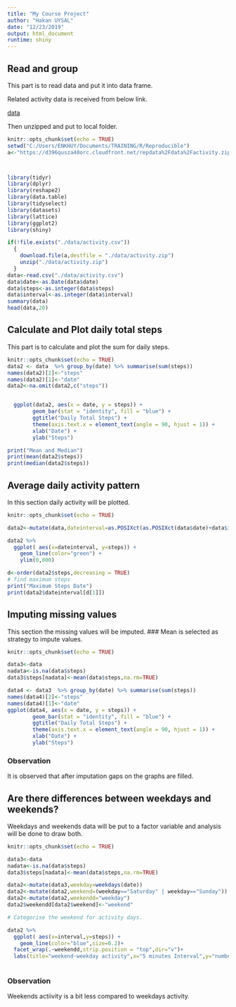 ---
title: "My Course Project"
author: "Hakan UYSAL"
date: "12/23/2019"
output: html_document
runtime: shiny
---
## Read and group
This part is to read data and put it into data frame.

Related activity data is received from below link.

[data](https://d396qusza40orc.cloudfront.net/repdata%2Fdata%2Factivity.zip)



Then unzipped and put to local folder.


```{r setup, include=TRUE,eval=TRUE}
knitr::opts_chunk$set(echo = TRUE)
setwd("C:/Users/ENKHUY/Documents/TRAINING/R/Reproducible")
a<-"https://d396qusza40orc.cloudfront.net/repdata%2Fdata%2Factivity.zip"



library(tidyr)
library(dplyr)
library(reshape2)
library(data.table)
library(tidyselect)
library(datasets)
library(lattice)
library(ggplot2)
library(shiny)

if(!file.exists("./data/activity.csv")) 
  { 
    download.file(a,destfile = "./data/activity.zip")
    unzip("./data/activity.zip") 
  } 
data<-read.csv("./data/activity.csv")
data$date<-as.Date(data$date)
data$steps<-as.integer(data$steps)
data$interval<-as.integer(data$interval)
summary(data)
head(data,20)
```


## Calculate and Plot daily total steps
This part is to calculate and plot the sum for daily steps.


```{r}
knitr::opts_chunk$set(echo = TRUE)
data2 <- data  %>% group_by(date) %>% summarise(sum(steps))
names(data2)[2]<-"steps"
names(data2)[1]<-"date"
data2<-na.omit(data2,c("steps"))


  ggplot(data2, aes(x = date, y = steps)) +
        geom_bar(stat = "identity", fill = "blue") +
        ggtitle("Daily Total Steps") +
        theme(axis.text.x = element_text(angle = 90, hjust = 1)) +
        xlab("Date") +
        ylab("Steps")

print("Mean and Median")
print(mean(data2$steps))
print(median(data2$steps))
```
## Average daily activity pattern
In this section daily activity will be plotted.

```{r}
knitr::opts_chunk$set(echo = TRUE)

data2<-mutate(data,dateinterval=as.POSIXct(as.POSIXct(data$date)+data$interval*60))

data2 %>% 
  ggplot( aes(x=dateinterval, y=steps)) +
    geom_line(color="green") +
    ylim(0,800)   

d<-order(data2$steps,decreasing = TRUE)
# find maximum steps
print("Maximum Steps Date")
print(data2$dateinterval[d[1]])

```

## Imputing missing values

This section the missing values will be imputed.
### Mean is selected as strategy to impute values.

```{r}
knitr::opts_chunk$set(echo = TRUE)

data3<-data
nadata<-is.na(data$steps)
data3$steps[nadata]<-mean(data$steps,na.rm=TRUE)

data4 <- data3  %>% group_by(date) %>% summarise(sum(steps))
names(data4)[2]<-"steps"
names(data4)[1]<-"date"
ggplot(data4, aes(x = date, y = steps)) +
        geom_bar(stat = "identity", fill = "blue") +
        ggtitle("Daily Total Steps") +
        theme(axis.text.x = element_text(angle = 90, hjust = 1)) +
        xlab("Date") +
        ylab("Steps")
```

### Observation

It is observed that after imputation gaps on the graphs are filled.

## Are there differences between weekdays and weekends?

Weekdays and weekends data will be put to a factor variable and analysis will be done to draw both.

```{r}
knitr::opts_chunk$set(echo = TRUE)

data3<-data
nadata<-is.na(data$steps)
data3$steps[nadata]<-mean(data$steps,na.rm=TRUE)

data2<-mutate(data3,weekday=weekdays(date))
data2<-mutate(data2,weekend=(weekday=="Saturday" | weekday=="Sunday"))
data2<-mutate(data2,weekendd="weekday")
data2$weekendd[data2$weekend]<-"weekend"

# Categorise the weekend for activity days.

data2 %>% 
  ggplot( aes(x=interval,y=steps)) +
    geom_line(color="blue",size=0.2)+ 
  facet_wrap(.~weekendd,strip.position = "top",dir="v")+
  labs(title="weekend-weekday activity",x="5 minutes Interval",y="number of steps")
     
```

### Observation

Weekends actiivity is a bit less compared to weekdays activity.

